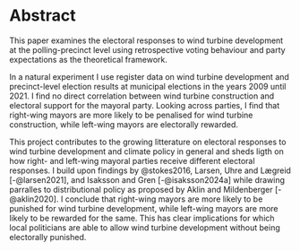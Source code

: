 
\thispagestyle{empty}
\vfill
\center

# Abstract {.unnumbered .unlisted}

\flushleft
\vspace{0.5cm}

This paper examines the electoral responses to wind turbine development at the polling-precinct level using retrospective voting behaviour and party expectations as the theoretical framework.

In a natural experiment I use register data on wind turbine development and precinct-level election results at municipal elections in the years 2009 until 2021. I find no direct correlation between wind turbine construction and electoral support for the mayoral party. Looking across parties, I find that right-wing mayors are more likely to be penalised for wind turbine construction, while left-wing mayors are electorally rewarded.

This project contributes to the growing litterature on electoral responses to wind turbine development and climate policy in general and sheds ligth on how right- and left-wing mayoral parties receive different electoral responses. I build upon findings by @stokes2016, Larsen, Uhre and Lægreid [-@larsen2021], and Isaksson and Gren [-@isaksson2024a] while drawing parralles to distributional policy as proposed by Aklin and Mildenberger [-@aklin2020]. I conclude that right-wing mayors are more likely to be punished for wind turbine development, while left-wing mayors are more likely to be rewarded for the same. This has clear implications for which local politicians are able to allow wind turbine development without being electorally punished.

\vfill\vfill
